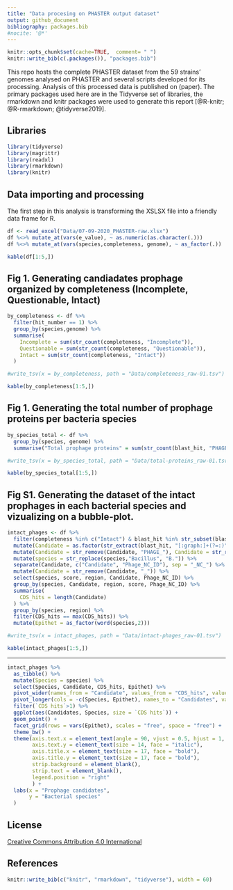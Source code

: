 ```yaml
---
title: "Data procesing on PHASTER output dataset"
output: github_document
bibliography: packages.bib
#nocite: '@*'
---
```


```r
knitr::opts_chunk$set(cache=TRUE,  comment= " ")
knitr::write_bib(c(.packages()), "packages.bib")
```

This repo hosts the complete PHASTER dataset from the 59 strains' genomes analysed on PHASTER and several scripts developed for its processing. Analysis of this processed data is published on (paper). The primary packages used here are in the Tidyverse set of libraries, the rmarkdown and knitr packages were used to generate this report [@R-knitr; @R-rmarkdown; @tidyverse2019].

## Libraries

```r
library(tidyverse) 
library(magrittr)
library(readxl) 
library(rmarkdown)
library(knitr)
```


## Data importing and processing

The first step in this analysis is transforming the XSLSX file into a friendly data frame for R.

```r
df <- read_excel("Data/07-09-2020_PHASTER-raw.xlsx")
df %<>% mutate_at(vars(e_value), ~ as.numeric(as.character(.)))
df %<>% mutate_at(vars(species,completeness, genome), ~ as_factor(.))

kable(df[1:5,])
```

## Fig 1. Generating candiadates prophage organized by completeness (Incomplete, Questionable, Intact)

```r
by_completeness <- df %>%
  filter(hit_number == 1) %>% 
  group_by(species,genome) %>%
  summarise(
    Incomplete = sum(str_count(completeness, "Incomplete")),
    Questionable = sum(str_count(completeness, "Questionable")),
    Intact = sum(str_count(completeness, "Intact"))
  )

#write_tsv(x = by_completeness, path = "Data/completeness_raw-01.tsv")

kable(by_completeness[1:5,])
```


## Fig 1. Generating the total number of prophage proteins per bacteria species

```r
by_species_total <- df %>%
  group_by(species, genome) %>%
  summarise("Total prophage proteins" = sum(str_count(blast_hit, "PHAGE")))

#write_tsv(x = by_species_total, path = "Data/total-proteins_raw-01.tsv")

kable(by_species_total[1:5,])
```

## Fig S1. Generating the dataset of the intact prophages in each bacterial species and vizualizing on a bubble-plot.

```r

intact_phages <- df %>%
  filter(completeness %in% c("Intact") & blast_hit %in% str_subset(blast_hit, "^PHAGE")) %>%
  mutate(Candidate = as.factor(str_extract(blast_hit, "[:graph:]+(?=:)")), region = as.factor(region)) %>%
  mutate(Candidate = str_remove(Candidate, "PHAGE_"), Candidate = str_replace(Candidate, "_", " ")) %>%
  mutate(species = str_replace(species,"Bacillus", "B.")) %>% 
  separate(Candidate, c("Candidate", "Phage_NC_ID"), sep = "_NC_") %>%
  mutate(Candidate = str_remove(Candidate, "_")) %>% 
  select(species, score, region, Candidate, Phage_NC_ID) %>% 
  group_by(species, Candidate, region, score, Phage_NC_ID) %>% 
  summarise(
    CDS_hits = length(Candidate)
  ) %>% 
  group_by(species, region) %>% 
  filter(CDS_hits == max(CDS_hits)) %>% 
  mutate(Epithet = as_factor(word(species,2)))

#write_tsv(x = intact_phages, path = "Data/intact-phages_raw-01.tsv")

kable(intact_phages[1:5,])
```

***

```r

intact_phages %>%
  as_tibble() %>%
  mutate(Species = species) %>%
  select(Species, Candidate, CDS_hits, Epithet) %>%
  pivot_wider(names_from = "Candidate", values_from = "CDS_hits", values_fill = 0, values_fn = sum) %>%
  pivot_longer(cols = -c(Species, Epithet), names_to = "Candidates", values_to = "CDS hits") %>%
  filter(`CDS hits`>1) %>% 
  ggplot(aes(Candidates, Species, size = `CDS hits`)) +
  geom_point() +
  facet_grid(rows = vars(Epithet), scales = "free", space = "free") +
  theme_bw() +
  theme(axis.text.x = element_text(angle = 90, vjust = 0.5, hjust = 1, size = 14, face = "italic"),
        axis.text.y = element_text(size = 14, face = "italic"),
        axis.title.x = element_text(size = 17, face = "bold"),
        axis.title.y = element_text(size = 17, face = "bold"),
        strip.background = element_blank(),
        strip.text = element_blank(),
        legend.position = "right"
        ) +
  labs(x = "Prophage candidates",
       y = "Bacterial species"
  )

```


## License

[Creative Commons Attribution 4.0 International](https://creativecommons.org/licenses/by/4.0/legalcode)

## References

```r
knitr::write_bib(c("knitr", "rmarkdown", "tidyverse"), width = 60)
```

